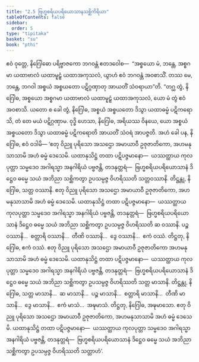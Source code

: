 ```yaml
---
title: "2.5 ဗြဟ္မစရိယပရိယောသာနသစ္ဆိကိရိယာ"
tableOfContents: false
sidebar:
  order: 5
type: "tipitaka"
basket: "su"
book: "pthi"
---
```



<DynamicBreadcrumb />

<Division number="77" book="pthi" e="ch" v="8" p="45">

<Paragraph number="172" book="pthi">
ဧဝံ ဝုတ္တေ, နိဂြေါဓော ပရိဗ္ဗာဇကော ဘဂဝန္တံ ဧတဒဝေါစ—  “အစ္စယော မံ, ဘန္တေ, အစ္စဂမာ ယထာဗာလံ ယထာမူဠှံ ယထာအကုသလံ, ယွာဟံ ဧဝံ ဘဂဝန္တံ အဝစာသိံ. တဿ မေ, ဘန္တေ, ဘဂဝါ အစ္စယံ အစ္စယတော ပဋိဂ္ဂဏှာတု အာယတိံ သံဝရာယာ”တိ. “တဂ္ဃ တွံ, နိဂြေါဓ, အစ္စယော အစ္စဂမာ ယထာဗာလံ ယထာမူဠှံ ယထာအကုသလံ, ယော မံ တွံ ဧဝံ အဝစာသိ. ယတော စ ခေါ တွံ, နိဂြေါဓ, အစ္စယံ အစ္စယတော ဒိသွာ ယထာဓမ္မံ ပဋိကရောသိ, တံ တေ မယံ ပဋိဂ္ဂဏှာမ. ဝုဒ္ဓိ ဟေသာ, နိဂြေါဓ, အရိယဿ ဝိနယေ, ယော အစ္စယံ အစ္စယတော ဒိသွာ ယထာဓမ္မံ ပဋိကရောတိ အာယတိံ သံဝရံ အာပဇ္ဇတိ. အဟံ ခေါ ပန, နိဂြေါဓ, ဧဝံ ဝဒါမိ—
</Paragraph>

<Paragraph number="173" book="pthi">
‘ဧတု ဝိညူ ပုရိသော အသဌော အမာယာဝီ ဥဇုဇာတိကော, အဟမနုသာသာမိ အဟံ ဓမ္မံ ဒေသေမိ. ယထာနုသိဋ္ဌံ တထာ ပဋိပဇ္ဇမာနော—  ယဿတ္ထာယ ကုလပုတ္တာ သမ္မဒေဝ အဂါရသ္မာ အနဂါရိယံ ပဗ္ဗဇန္တိ, တဒနုတ္တရံ—  ဗြဟ္မစရိယပရိယောသာနံ ဒိဋ္ဌေဝ ဓမ္မေ သယံ အဘိညာ သစ္ဆိကတွာ ဥပသမ္ပဇ္ဇ ဝိဟရိဿတိ သတ္တဝဿာနိ. တိဋ္ဌန္တု, နိဂြေါဓ, သတ္တ ဝဿာနိ. ဧတု ဝိညူ ပုရိသော အသဌော အမာယာဝီ ဥဇုဇာတိကော, အဟမနုသာသာမိ အဟံ ဓမ္မံ ဒေသေမိ. ယထာနုသိဋ္ဌံ တထာ ပဋိပဇ္ဇမာနော—  ယဿတ္ထာယ ကုလပုတ္တာ သမ္မဒေဝ အဂါရသ္မာ အနဂါရိယံ ပဗ္ဗဇန္တိ, တဒနုတ္တရံ—  ဗြဟ္မစရိယပရိယောသာနံ ဒိဋ္ဌေဝ ဓမ္မေ သယံ အဘိညာ သစ္ဆိကတွာ ဥပသမ္ပဇ္ဇ ဝိဟရိဿတိ ဆ ဝဿာနိ. ပဉ္စ ဝဿာနိ…  စတ္တာရိ ဝဿာနိ…  တီဏိ ဝဿာနိ…  ဒွေ ဝဿာနိ…  ဧကံ ဝဿံ. တိဋ္ဌတု, နိဂြေါဓ, ဧကံ ဝဿံ. ဧတု ဝိညူ ပုရိသော အသဌော အမာယာဝီ ဥဇုဇာတိကော အဟမနုသာသာမိ အဟံ ဓမ္မံ ဒေသေမိ. ယထာနုသိဋ္ဌံ တထာ ပဋိပဇ္ဇမာနော—  ယဿတ္ထာယ ကုလပုတ္တာ သမ္မဒေဝ အဂါရသ္မာ အနဂါရိယံ ပဗ္ဗဇန္တိ, တဒနုတ္တရံ—  ဗြဟ္မစရိယပရိယောသာနံ ဒိဋ္ဌေဝ ဓမ္မေ သယံ အဘိညာ သစ္ဆိကတွာ ဥပသမ္ပဇ္ဇ ဝိဟရိဿတိ သတ္တ မာသာနိ. တိဋ္ဌန္တု, နိဂြေါဓ, သတ္တ မာသာနိ…  ဆ မာသာနိ…  ပဉ္စ မာသာနိ…  စတ္တာရိ မာသာနိ…  တီဏိ မာသာနိ…  ဒွေ မာသာနိ…  ဧကံ မာသံ…  အဍ္ဎမာသံ. တိဋ္ဌတု, နိဂြေါဓ, အဍ္ဎမာသော. ဧတု ဝိညူ ပုရိသော အသဌော အမာယာဝီ ဥဇုဇာတိကော, အဟမနုသာသာမိ အဟံ ဓမ္မံ ဒေသေမိ. ယထာနုသိဋ္ဌံ တထာ ပဋိပဇ္ဇမာနော—  ယဿတ္ထာယ ကုလပုတ္တာ သမ္မဒေဝ အဂါရသ္မာ အနဂါရိယံ ပဗ္ဗဇန္တိ, တဒနုတ္တရံ—  ဗြဟ္မစရိယပရိယောသာနံ ဒိဋ္ဌေဝ ဓမ္မေ သယံ အဘိညာ သစ္ဆိကတွာ ဥပသမ္ပဇ္ဇ ဝိဟရိဿတိ သတ္တာဟံ’.
</Paragraph>
</Division>